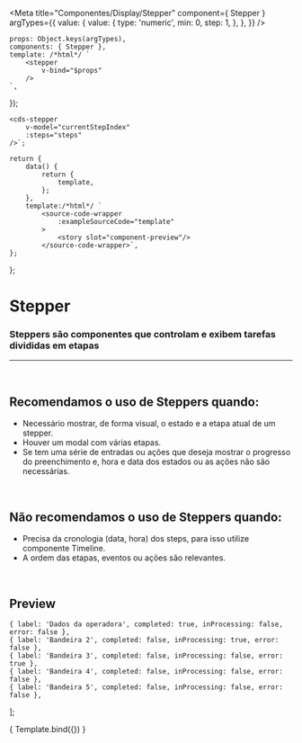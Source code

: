 
<Meta
	title="Componentes/Display/Stepper"
	component={ Stepper }
	argTypes={{
		value: {
			value: {
				type: 'numeric',
				min: 0,
				step: 1,
			},
		},
	}}
/>

	props: Object.keys(argTypes),
	components: { Stepper },
	template: /*html*/ `
		<stepper
			v-bind="$props" 
		/>
	`,
});

	<cds-stepper
		v-model="currentStepIndex"
		:steps="steps"
	/>`;

	return {
		data() {
			return {
				template,
			};
		},
		template:/*html*/ `
			<source-code-wrapper
				:exampleSourceCode="template"
			>
				<story slot="component-preview"/>
			</source-code-wrapper>`,
	};
};

# Stepper

### Steppers são componentes que controlam e exibem tarefas divididas em etapas

---
<br />

## Recomendamos o uso de Steppers quando:
- Necessário mostrar, de forma visual, o estado e a etapa atual de um stepper.
- Houver um modal com várias etapas.
- Se tem uma série de entradas ou ações que deseja mostrar o progresso do preenchimento e, hora e data dos estados ou as ações não são necessárias.

<br />

## Não recomendamos o uso de Steppers quando:
- Precisa da cronologia (data, hora) dos steps, para isso utilize componente Timeline.
- A ordem das etapas, eventos ou ações são relevantes.

<br />

## Preview

    { label: 'Dados da operadora', completed: true, inProcessing: false, error: false },
    { label: 'Bandeira 2', completed: false, inProcessing: true, error: false },
    { label: 'Bandeira 3', completed: false, inProcessing: false, error: true },
    { label: 'Bandeira 4', completed: false, inProcessing: false, error: false },
    { label: 'Bandeira 5', completed: false, inProcessing: false, error: false },
];

<Canvas>
	<Story
		name="Stepper"
		decorators={[docsDecorator]}
		args={{
			steps,
			value: 4,
		}}
	>
		{ Template.bind({}) }
	</Story>
</Canvas>

<ArgsTable story="Stepper" />
